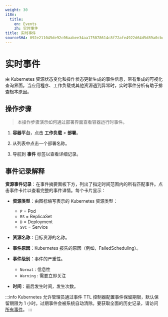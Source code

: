 ```yaml
---
weight: 30
i18n:
  title:
    en: Events
    zh: 实时事件
title: 实时事件
sourceSHA: 092e211045de92c06aabee34aa175078614c8f72afe4922d64d5d89a0cb4a7ba
---
```


# 实时事件

由 Kubernetes 资源状态变化和操作状态更新生成的事件信息，带有集成的可视化查询界面。当应用程序、工作负载或其他资源遇到异常时，实时事件分析有助于排查根本原因。

## 操作步骤

> 本操作步骤演示如何通过部署界面查看容器运行时事件。

1. **容器平台**，点击 **工作负载** > **部署**。

2. 从列表中点击一个部署名称。

3. 导航到 **事件** 标签以查看详细记录。

## 事件记录解释

**资源事件记录**：在事件摘要面板下方，列出了指定时间范围内的所有匹配事件。点击事件卡片以查看完整的事件详情。每个卡片显示：

- **资源类型**：由图标缩写表示的 Kubernetes 资源类型：
  - `P` = Pod
  - `RS` = ReplicaSet
  - `D` = Deployment
  - `SVC` = Service

- **资源名称**：目标资源的名称。

- **事件原因**：Kubernetes 报告的原因（例如，FailedScheduling）。

- **事件级别**：事件的严重性。
  - `Normal` : 信息性
  - `Warning` : 需要立即关注

- **时间**：最后发生时间，发生次数。

:::info
Kubernetes 允许管理员通过事件 TTL 控制器配置事件保留期限，默认保留期限为 1 小时。过期事件会被系统自动清除。要获取全面的历史记录，请访问 [所有事件](../../../../observability/event/event.mdx)。
:::
